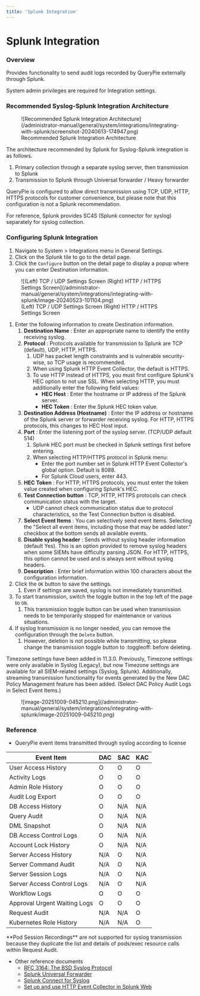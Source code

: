 ```yaml
---
title: 'Splunk Integration'
---
```



# Splunk Integration

### Overview

Provides functionality to send audit logs recorded by QueryPie externally through Splunk.

<Callout type="info">
System admin privileges are required for Integration settings.
</Callout>

### Recommended Syslog-Splunk Integration Architecture

<figure data-layout="center" data-align="center">
![Recommended Splunk Integration Architecture](/administrator-manual/general/system/integrations/integrating-with-splunk/screenshot-20240613-174947.png)
<figcaption>
Recommended Splunk Integration Architecture
</figcaption>
</figure>

The architecture recommended by Splunk for Syslog-Splunk integration is as follows.

1. Primary collection through a separate syslog server, then transmission to Splunk
2. Transmission to Splunk through Universal forwarder / Heavy forwarder

<Callout type="important">
QueryPie is configured to allow direct transmission using TCP, UDP, HTTP, HTTPS protocols for customer convenience, but please note that this configuration is not a Splunk recommendation.
</Callout>

For reference, Splunk provides SC4S (Splunk connector for syslog) separately for syslog collection.

### Configuring Splunk Integration

1. Navigate to System &gt; Integrations menu in General Settings.
2. Click on the Splunk tile to go to the detail page.
3. Click the `Configure` button on the detail page to display a popup where you can enter Destination information.

<figure data-layout="center" data-align="center">
![(Left) TCP / UDP Settings Screen (Right) HTTP / HTTPS Settings Screen](/administrator-manual/general/system/integrations/integrating-with-splunk/image-20240523-101104.png)
<figcaption>
(Left) TCP / UDP Settings Screen (Right) HTTP / HTTPS Settings Screen
</figcaption>
</figure>

1. Enter the following information to create Destination information.
    1.  **Destination Name** : Enter an appropriate name to identify the entity receiving syslog.
    2.  **Protocol**  : Protocols available for transmission to Splunk are TCP (default), UDP, HTTP, HTTPS.
        1. UDP has packet length constraints and is vulnerable security-wise, so TCP usage is recommended.
        2. When using Splunk HTTP Event Collector, the default is HTTPS.
        3. To use HTTP instead of HTTPS, you must first configure Splunk's HEC option to not use SSL. When selecting HTTP, you must additionally enter the following field values:
            *  **HEC Host**  : Enter the hostname or IP address of the Splunk server.
            *  **HEC Token**  : Enter the Splunk HEC token value.
    3.  **Destination Address (Hostname)** : Enter the IP address or hostname of the Splunk server or forwarder receiving syslog. For HTTP, HTTPS protocols, this changes to HEC Host input.
    4.  **Port**  : Enter the listening port of the syslog server. (TCP/UDP default 514)
        1. Splunk HEC port must be checked in Splunk settings first before entering.
        2. When selecting HTTP/HTTPS protocol in Splunk menu:
            * Enter the port number set in Splunk HTTP Event Collector's global option. Default is 8088.
            * For Splunk Cloud users, enter 443.
    5.  **HEC Token** : For HTTP, HTTPS protocols, you must enter the token value created when configuring Splunk's HEC.
    6.  **Test Connection button**  : TCP, HTTP, HTTPS protocols can check communication status with the target.
        * UDP cannot check communication status due to protocol characteristics, so the Test Connection button is disabled.
    7.  **Select Event Items**  : You can selectively send event items. Selecting the "Select all event items, including those that may be added later." checkbox at the bottom sends all available events.
    8.  **Disable syslog header**  : Sends without syslog header information (default Yes). This is an option provided to remove syslog headers when some SIEMs have difficulty parsing JSON. For HTTP, HTTPS, this option cannot be used and is always sent without syslog headers.
    9.  **Description** : Enter brief information within 100 characters about the configuration information.
2. Click the `OK` button to save the settings.
    1. Even if settings are saved, syslog is not immediately transmitted.
3. To start transmission, switch the toggle button in the top left of the page to `ON`.
    1. This transmission toggle button can be used when transmission needs to be temporarily stopped for maintenance or various situations.
4. If syslog transmission is no longer needed, you can remove the configuration through the `Delete` button.
    1. However, deletion is not possible while transmitting, so please change the transmission toggle button to :toggleoff: before deleting.

<Callout type="info">
Timezone settings have been added in 11.3.0. Previously, Timezone settings were only available in Syslog (Legacy), but now Timezone settings are available for all SIEM-related settings (Syslog, Splunk). Additionally, streaming transmission functionality for events generated by the New DAC Policy Management feature has been added. (Select DAC Policy Audit Logs in Select Event Items.)
</Callout>

<figure data-layout="center" data-align="center">
![image-20251009-045210.png](/administrator-manual/general/system/integrations/integrating-with-splunk/image-20251009-045210.png)
</figure>

### Reference

* QueryPie event items transmitted through syslog according to license

|  **Event Item**               |  **DAC**  |  **SAC**  |  **KAC**  |
| ----------------------------- | --------- | --------- | --------- |
| User Access History           | O         | O         | O         |
| Activity Logs                 | O         | O         | O         |
| Admin Role History            | O         | O         | O         |
| Audit Log Export              | O         | O         | O         |
| DB Access History             | O         | N/A       | N/A       |
| Query Audit                   | O         | N/A       | N/A       |
| DML Snapshot                  | O         | N/A       | N/A       |
| DB Access Control Logs        | O         | N/A       | N/A       |
| Account Lock History          | O         | N/A       | N/A       |
| Server Access History         | N/A       | O         | N/A       |
| Server Command Audit          | N/A       | O         | N/A       |
| Server Session Logs           | N/A       | O         | N/A       |
| Server Access Control Logs    | N/A       | O         | N/A       |
| Workflow Logs                 | O         | O         | O         |
| Approval Urgent Waiting Logs  | O         | O         | O         |
| Request Audit                 | N/A       | N/A       | O         |
| Kubernetes Role History       | N/A       | N/A       | O         |

<Callout type="info">
**Pod Session Recordings** are not supported for syslog transmission because they duplicate the list and details of pods/exec resource calls within Request Audit.
</Callout>

* Other reference documents
    * [RFC 3164: The BSD Syslog Protocol](https://datatracker.ietf.org/doc/html/rfc3164)
    * [Splunk Universal Forwarder](https://www.splunk.com/en_us/blog/learn/splunk-universal-forwarder.html)
    * [Splunk Connect for Syslog](https://splunk.github.io/splunk-connect-for-syslog/main/)
    * [Set up and use HTTP Event Collector in Splunk Web](https://docs.splunk.com/Documentation/SplunkCloud/latest/Data/UsetheHTTPEventCollector)
